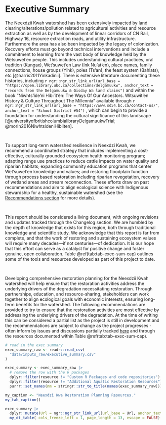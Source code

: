 # Executive Summary {-}

The Neexdzii Kwah watershed  has been extensively impacted by land clearing/alterations/pollution related to agricultural activities and resource extraction
as well as by the development of linear corridors of CN Rail, Highway 16, resource extraction roads, and utility infrastructure.  Furthermore the area
has also been impacted by the legacy of colonization. Recovery efforts must go beyond technical interventions and include a 
commitment to learning from the vast body of knowledge held by the Wetsuwet'en people. This includes understanding cultural 
practices, oral tradition (Kungax), Wet'suwet'en Law (Ink Nu'at'en), place names, family connections, house groups (Yihk), 
poles (Ts'an), the feast system (Bahlats), etc [@harris2011Yinkadinii]. There is extensive literature documenting these 
histories, including `r ngr::ngr_str_link_url(url_base = "https://open.library.ubc.ca/collections/delgamuukw", anchor_text = "records from the Delgamuukw & Gisday Wa land claims")`  and within the book "Niwhts’ide’ni Hibi’it’ën: The Ways Of Our Ancestors. Witsuwit’en History & Culture 
Throughout The Millennia" available through  `r ngr::ngr_str_link_url(url_base = "https://www.sd54.bc.ca/contact-us/", anchor_text = "School District #54")`
, which can begin to provide a foundation for understanding the cultural significance of this landscape [@universityofbritishcolumbialibraryDelgamuukwTrial; @morin2016NiwhtsideniHibiiten].

<br>

To support long-term watershed resilience in Neexdzi Kwah, we recommend a coordinated strategy that includes implementing a cost-effective, culturally grounded ecosystem health monitoring program; adapting range use practices to reduce cattle impacts on water quality and riparian habitats; expanding community education programs that center Wet’suwet’en knowledge and values; and restoring floodplain function through process based restoration including riparian revegetation, recovery of wetland areas and stream reconnection. These efforts draw on past recommendations and aim to align ecological science with Indigenous stewardship for a healthy, sustainable watershed (see the [Recommendations section](https://www.newgraphenvironment.com/restoration_wedzin_kwa_2024/recommendations.html) for more details).

<br>

This report should be considered a living document, with ongoing revisions and updates tracked through the Changelog section. We are humbled by the depth of knowledge that exists for this region, both through traditional knowledge and scientific study. We acknowledge that this report is far from complete, and that the work of restoring and sustaining ecosystem values will require many decades—if not centuries—of dedication. It is our hope that this effort can serve as a catalyst for positive change and foster genuine, open collaboration. Table \@ref(tab:tab-exec-sum-cap) outlines some of the tools and resources developed as part of this project to date.

<br>

Developing comprehensive restoration planning for the Neexdzii Kwah watershed will help ensure that the restoration activities address the underlying drivers of the degradation necessitating restoration. Through partnerships, education, and resource-sharing, stakeholders can work together to align ecological goals with economic interests, ensuring long-term benefits for the watershed. The following recommendations are provided to try to ensure that the restoration activities are most effective by addressing the underlying drivers of the degradation. At the time of writing this can be considered a partial list as the project is still in development and the recommendations are subject to change as the project progresses - often inform by issues and discussions partially tracked [here](https://github.com/NewGraphEnvironment/restoration_wedzin_kwa_2024/issues) and through the resources documented within Table \@ref(tab:tab-exec-sum-cap).

```r
# read in the exec summary
exec_summary_raw <- readr::read_csv(
  "data/inputs_raw/executive_summary.csv"
) 

exec_summary <- exec_summary_raw |> 
  # remove the row with the R packages
  dplyr::filter(resource != "Custom R Packages and code repositories") |> 
  dplyr::filter(resource != "Additional Aquatic Restoration Resources") |> 
  purrr::set_names(nm = stringr::str_to_title(names(exec_summary_raw)))
```

```r
my_caption <- "Neexdzi Kwa Restoration Planning Resources."
my_tab_caption()
```

```r
exec_summary |> 
  dplyr::mutate(Url = ngr::ngr_str_link_url(url_base = Url, anchor_text = Url)) |> 
  my_dt_table( cols_freeze_left = 1, page_length = 13, escape = FALSE)

```


